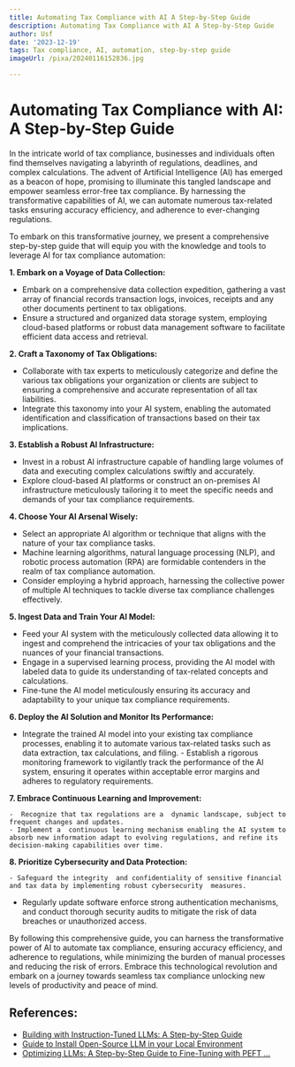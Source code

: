 ```yaml
---
title: Automating Tax Compliance with AI A Step-by-Step Guide
description: Automating Tax Compliance with AI A Step-by-Step Guide
author: Usf
date: '2023-12-19'
tags: Tax compliance, AI, automation, step-by-step guide
imageUrl: /pixa/20240116152836.jpg

---
```

# Automating Tax Compliance with AI: A Step-by-Step Guide

In the intricate world of tax  compliance, businesses  and individuals often find themselves navigating a labyrinth of regulations, deadlines, and complex calculations.  The advent of Artificial Intelligence (AI) has emerged as a beacon of hope, promising to illuminate  this tangled landscape and empower seamless error-free  tax compliance. By harnessing the transformative capabilities of AI, we can automate numerous tax-related tasks  ensuring accuracy efficiency, and adherence to ever-changing regulations.

To embark on this transformative journey, we present a comprehensive step-by-step guide that  will  equip you with the knowledge and  tools to leverage AI for tax  compliance automation:

**1. Embark on a Voyage of Data Collection:**

   - Embark on a comprehensive data  collection expedition, gathering  a vast array of financial records transaction logs, invoices, receipts and  any other documents pertinent to tax obligations.
   - Ensure a structured  and  organized data storage system, employing cloud-based platforms  or robust data management software to facilitate efficient data access and retrieval.

**2. Craft a Taxonomy of Tax Obligations:**

   - Collaborate with tax experts to meticulously categorize and  define the various tax obligations your organization or clients are subject to ensuring a comprehensive and accurate representation of all tax  liabilities.
   - Integrate this taxonomy into your AI system, enabling the automated identification  and classification of transactions based on  their tax  implications.

**3. Establish a Robust AI Infrastructure:**

   - Invest in a robust AI  infrastructure capable of handling large volumes of  data and executing complex  calculations swiftly and accurately.
   - Explore  cloud-based AI platforms or construct an on-premises AI infrastructure meticulously tailoring it  to meet the specific needs and demands of your tax compliance  requirements.

**4. Choose Your AI Arsenal Wisely:**

   - Select an appropriate AI algorithm or technique that aligns with the nature of your  tax compliance tasks.
   - Machine learning algorithms, natural language processing (NLP), and  robotic process  automation (RPA) are formidable contenders  in the realm of  tax compliance  automation.
   - Consider  employing a hybrid  approach, harnessing the collective  power  of multiple AI  techniques to tackle diverse tax compliance challenges effectively.

**5. Ingest Data and Train Your AI Model:**

   - Feed your AI system with the meticulously collected data  allowing it to ingest and comprehend the intricacies of your tax  obligations  and the nuances of your financial transactions.
   -  Engage in a supervised learning process, providing the AI model with labeled data to guide its understanding of tax-related concepts and calculations.
   - Fine-tune the AI model meticulously ensuring its accuracy and adaptability to your unique tax compliance requirements.

**6. Deploy the AI Solution and Monitor Its Performance:**

   - Integrate the  trained AI model into your existing tax compliance  processes, enabling it to automate various tax-related tasks such as data extraction, tax calculations, and  filing.
    - Establish a rigorous monitoring framework to vigilantly track the performance of the AI system, ensuring it operates within acceptable  error margins and adheres to  regulatory requirements.

**7.  Embrace Continuous Learning and Improvement:**

    -  Recognize that tax regulations are a  dynamic landscape, subject to frequent changes and updates.
    - Implement a  continuous learning mechanism enabling the AI system to absorb new information adapt to evolving regulations, and refine its decision-making capabilities over time.

**8. Prioritize  Cybersecurity and Data Protection:**

    - Safeguard the integrity  and confidentiality of sensitive financial and tax data by implementing robust cybersecurity  measures.
   - Regularly update software enforce strong authentication mechanisms,  and conduct thorough security audits to  mitigate the risk of data breaches or unauthorized access.

By following this comprehensive guide, you can harness the  transformative  power of AI to automate tax  compliance, ensuring accuracy efficiency, and adherence to regulations, while minimizing the burden of manual processes and reducing  the risk of errors. Embrace  this technological revolution and embark on a journey towards seamless tax compliance unlocking new levels of productivity and peace of mind.

## References:
- [Building with Instruction-Tuned LLMs: A Step-by-Step Guide](https://www.youtube.com/watch?v=eTieetk2dSw)
- [Guide to Install Open-Source LLM in your Local Environment](https://www.creolestudios.com/guide-to-install-open-source-llm-in-your-local-environment/)
- [Optimizing LLMs: A Step-by-Step Guide to Fine-Tuning with PEFT ...](https://blog.lancedb.com/optimizing-llms-a-step-by-step-guide-to-fine-tuning-with-peft-and-qlora-22eddd13d25b)
